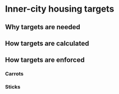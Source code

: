# Inner-city housing targets

## Why targets are needed

## How targets are calculated

## How targets are enforced

### Carrots

### Sticks